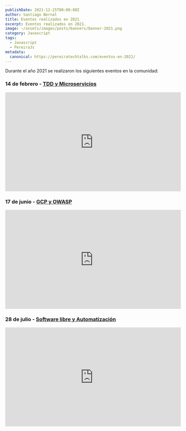 ```yaml
---
publishDate: 2021-12-25T00:00:00Z
author: Santiago Bernal
title: Eventos realizados en 2021
excerpt: Eventos realizados en 2021.
image: ~/assets/images/posts/banners/banner-2021.png
category: Javascript
tags:
  - Javascript
  - PereiraJs
metadata:
  canonical: https://pereiratechtalks.com/eventos-en-2021/
---
```


Durante el año 2021 se realizaron los siguientes eventos en la comunidad:

### 14 de febrero - [TDD y Microservicios](https://www.meetup.com/es-ES/pereira-tech-talks/events/276757820/)

<iframe width="560" height="315" src="https://www.youtube.com/embed/C6l7WsjZm9k?si=rmot9Nv0OKrNhE_y" title="YouTube video player" frameborder="0" allow="accelerometer; autoplay; clipboard-write; encrypted-media; gyroscope; picture-in-picture; web-share" referrerpolicy="strict-origin-when-cross-origin" allowfullscreen></iframe>

### 17 de junio - [GCP y OWASP](https://www.meetup.com/es-ES/pereira-tech-talks/events/278665825/)

<iframe width="560" height="315" src="https://www.youtube.com/embed/xoA27SJ2xxE?si=o1iTki3tNBD59pkI" title="YouTube video player" frameborder="0" allow="accelerometer; autoplay; clipboard-write; encrypted-media; gyroscope; picture-in-picture; web-share" referrerpolicy="strict-origin-when-cross-origin" allowfullscreen></iframe>


### 28 de julio - [Software libre y Automatización](https://www.meetup.com/es-ES/pereira-tech-talks/events/279620621/)

<iframe width="560" height="315" src="https://www.youtube.com/embed/bQO-i0qllmQ?si=EU6aKD5UZsvP-grY" title="YouTube video player" frameborder="0" allow="accelerometer; autoplay; clipboard-write; encrypted-media; gyroscope; picture-in-picture; web-share" referrerpolicy="strict-origin-when-cross-origin" allowfullscreen></iframe>
